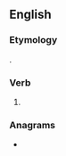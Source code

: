 ==English==

===Etymology===
{{suffix|en|cook|est}}.

===Verb===
{{head|en|verb form}}

# {{en-archaic second-person singular of|cook|lang=en}}

===Anagrams===
* {{anagrams|en|a=cekoost|toe sock}}